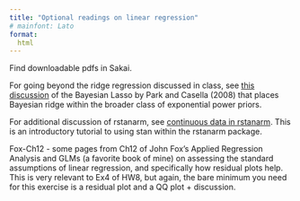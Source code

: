 ```yaml
---
title: "Optional readings on linear regression"
# mainfont: Lato
format: 
  html
---
```


Find downloadable pdfs in Sakai.

For going beyond the ridge regression discussed in class, see [this discussion](https://people.eecs.berkeley.edu/~jordan/courses/260-spring09/other-readings/park-casella.pdf) of the Bayesian Lasso by Park and Casella (2008) that places Bayesian ridge within the broader class of exponential power priors.

For additional discussion of rstanarm, see [continuous data in rstanarm](https://mc-stan.org/rstanarm/articles/continuous.html). This is an introductory tutorial to using stan within the rstanarm package.

Fox-Ch12 - some pages from Ch12 of John Fox's Applied Regression Analysis and GLMs (a favorite book of mine) on assessing the standard assumptions of linear regression, and specifically how residual plots help. This is very relevant to Ex4 of HW8, but again, the bare minimum you need for this exercise is a residual plot and a QQ plot + discussion.
